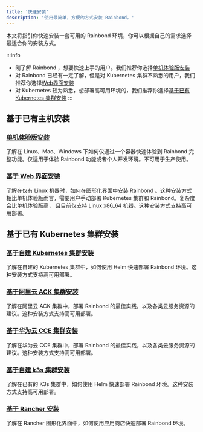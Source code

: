 ```yaml
---
title: '快速安装'
description: '使用最简单，方便的方式安装 Rainbond。'
---
```



本文将指引你快速安装一套可用的 Rainbond 环境，你可以根据自己的需求选择最适合你的安装方式。

:::info
- 刚了解 Rainbond ，想要快速上手的用户。我们推荐你选择[单机体验版安装](/docs/installation/install-with-dind)
- 对 Rainbond 已经有一定了解，但是对 Kubernetes 集群不熟悉的用户，我们推荐你选择[Web界面安装](/docs/installation/install-with-ui/host-install-with-ui)
- 对 Kubernetes 较为熟悉，想部署高可用环境的，我们推荐你选择[基于已有 Kubernetes 集群安装](/docs/quick-start/quick-install#基于已有-kubernetes-集群安装)
:::

## 基于已有主机安装

### [单机体验版安装](/docs/installation/install-with-dind)

了解在 Linux、Mac、Windows 下如何仅通过一个容器快速体验到 Rainbond 完整功能。仅适用于体验 Rainbond 功能或者个人开发环境。不可用于生产使用。

### [基于 Web 界面安装](/docs/installation/install-with-ui/host-install-with-ui)

了解在仅有 Linux 机器时，如何在图形化界面中安装 Rainbond 。这种安装方式相比单机体验版而言，需要用户手动部署 Kubernetes 集群和 Rainbond。复杂度会比单机体验版高， 且目前仅支持 Linux x86_64 机器。这种安装方式支持高可用部署。

## 基于已有 Kubernetes 集群安装

### [基于自建 Kubernetes 集群安装](/docs/installation/install-with-helm/k8s-install-with-helm/)

了解在自建的 Kubernetes 集群中，如何使用 Helm 快速部署 Rainbond 环境。这种安装方式支持高可用部署。

### [基于阿里云 ACK 集群安装](/docs/installation/install-with-helm/cloud/ack-install-with-helm/)

了解在阿里云 ACK 集群中，部署 Rainbond 的最佳实践，以及各类云服务资源的建议。这种安装方式支持高可用部署。

### [基于华为云 CCE 集群安装](/docs/installation/install-with-helm/cloud/cce-install-with-helm/)

了解在华为云 CCE 集群中，部署 Rainbond 的最佳实践，以及各类云服务资源的建议。这种安装方式支持高可用部署。

### [基于自建 k3s 集群安装](/docs/installation/install-with-helm/other/k3s-install-with-helm/)

了解在已有的 K3s 集群中，如何使用 Helm 快速部署 Rainbond 环境。这种安装方式支持高可用部署。

### [基于 Rancher 安装](/docs/installation/install-with-helm/other/install-from-rancher/)

了解在 Rancher 图形化界面中，如何使用应用商店快速部署 Rainbond 环境。
